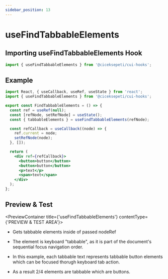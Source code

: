```yaml
---
sidebar_position: 13
---
```



# useFindTabbableElements

## Importing useFindTabbableElements Hook

```jsx
import { useFindTabbableElements } from '@ciceksepeti/cui-hooks';
```

## Example

```jsx
import React, { useCallback, useRef, useState } from 'react';
import { useFindTabbableElements } from '@ciceksepeti/cui-hooks';

export const FindTabbableElements = () => {
  const ref = useRef(null);
  const [refNode, setRefNode] = useState();
  const { tabbableElements } = useFindTabbableElements(refNode);

  const refCallback = useCallback((node) => {
    ref.current = node;
    setRefNode(node);
  }, []);

  return (
    <div ref={refCallback}>
      <button>button</button>
      <button>button</button>
      <p>text</p>
      <span>text</span>
    </div>
  );
};
```

## Preview & Test

<PreviewContainer title={'useFindTabbableElements'} contentType={'PREVIEW & TEST AREA'}>

- Gets tabbable elements inside of passed nodeRef
- The element is keyboard "tabbable", as it is part of the document's sequential focus navigation order.

- In this example, each tabbable text represents tabbable button elements which can be focused thorugh keyboard tab action.
- As a result 2/4 elements are tabbable which are buttons.

<FindTabbableElements />

</PreviewContainer>

